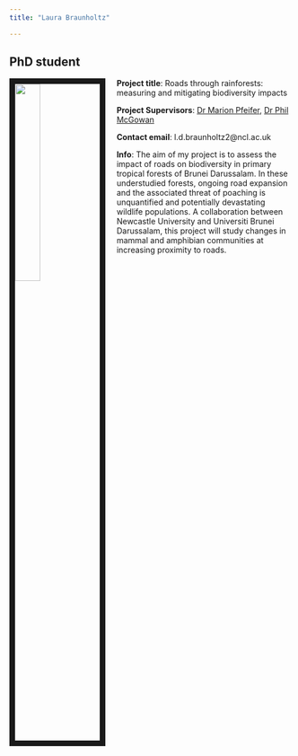 ```yaml
---
title: "Laura Braunholtz"

---
```



## PhD student

<img src= "images/lbraunholtz.jpg" style="width:30%; border:10px solid; margin-right: 20px" align= "left"> 

**Project title**: Roads through rainforests: measuring and mitigating biodiversity impacts


**Project Supervisors**: [Dr Marion Pfeifer](https://www.ncl.ac.uk/nes/staff/profile/marionpfeifer.html#publications), [Dr Phil McGowan](https://www.ncl.ac.uk/nes/staff/profile/philipmcgowan.html#background)

**Contact email**: l.d.braunholtz2@ncl.ac.uk

**Info**: The aim of my project is to assess the impact of roads on biodiversity in primary tropical forests of Brunei Darussalam. In these understudied forests, ongoing road expansion and the associated threat of poaching is unquantified and potentially devastating wildlife populations. A collaboration between Newcastle University and Universiti Brunei Darussalam, this project will study changes in mammal and amphibian communities at increasing proximity to roads.